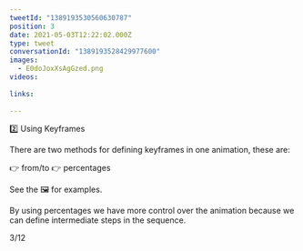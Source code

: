 ```yaml
---
tweetId: "1389193530560630787"
position: 3
date: 2021-05-03T12:22:02.000Z
type: tweet
conversationId: "1389193528429977600"
images:
  - E0doJoxXsAgGzed.png
videos:
  
links:
  
---
```

2️⃣ Using Keyframes

There are two methods for defining keyframes in one animation, these are:

👉 from/to
👉 percentages

See the 🖼️ for examples.

By using percentages we have more control over the animation because we can define intermediate steps in the sequence.

3/12 
